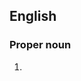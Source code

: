 ==English==

===Proper noun===
{{en-proper noun|head=[[the|The]] [[Olga|Olgas]]}}

# {{former name of|en|Kata Tjuta}}